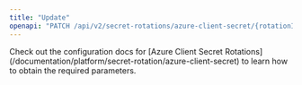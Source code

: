 ```yaml
---
title: "Update"
openapi: "PATCH /api/v2/secret-rotations/azure-client-secret/{rotationId}"
---
```


<Note>
    Check out the configuration docs for [Azure Client Secret Rotations](/documentation/platform/secret-rotation/azure-client-secret) to learn how to obtain the
    required parameters.
</Note>